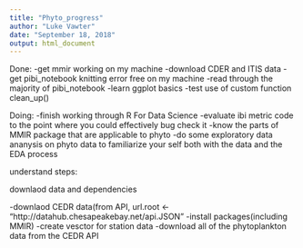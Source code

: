 ```yaml
---
title: "Phyto_progress"
author: "Luke Vawter"
date: "September 18, 2018"
output: html_document
---
```


Done: 
-get mmir working on my machine
-download CDER and ITIS data
-get pibi_notebook knitting error free on my machine
-read through the majority of pibi_notebook
-learn ggplot basics
-test use of custom function clean_up()


Doing: 
-finish working through R For Data Science
-evaluate ibi metric code to the point where you could effectively bug check it
-know the parts of MMIR package that are applicable to phyto
-do some exploratory data ananysis on phyto data to familiarize your self both with the data and the EDA process


understand steps:

downlaod data and dependencies

-downlaod CEDR data(from API, url.root <- "http://datahub.chesapeakebay.net/api.JSON"
-install packages(including MMIR)
-create vesctor for station data
-download all of the phytoplankton data from the CEDR API